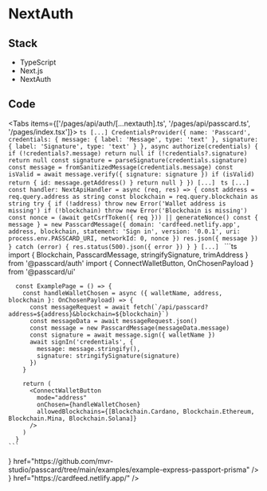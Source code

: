 
# NextAuth

## Stack

- TypeScript
- Next.js
- NextAuth

## Code

<Tabs items={['/pages/api/auth/[...nextauth].ts', '/pages/api/passcard.ts', '/pages/index.tsx']}>
  <Tab>
    ```ts
      [...]
      CredentialsProvider({
        name: 'Passcard',
        credentials: {
          message: {
            label: 'Message',
            type: 'text'
          },
          signature: {
            label: 'Signature',
            type: 'text'
          }
        },
        async authorize(credentials) {
          if (!credentials?.message) return null
          if (!credentials?.signature) return null
          const signature = parseSignature(credentials.signature)
          const message = fromSanitizedMessage(credentials.message)
          const isValid = await message.verify({
            signature: signature
          })
          if (isValid)
            return {
              id: message.getAddress()
            }
          return null
        }
      })
      [...]
    ```
  </Tab>
  <Tab>
    ```ts
      [...]
      const handler: NextApiHandler = async (req, res) => {
        const address = req.query.address as string
        const blockchain = req.query.blockchain as string
        try {
          if (!address) throw new Error('Wallet address is missing')
          if (!blockchain) throw new Error('Blockchain is missing')
          const nonce = (await getCsrfToken({ req })) || generateNonce()
          const { message } = new PasscardMessage({
            domain: 'cardfeed.netlify.app',
            address,
            blockchain,
            statement: 'Sign in',
            version: '0.0.1',
            uri: process.env.PASSCARD_URI,
            networkId: 0,
            nonce
          })
          res.json({ message })
        } catch (error) {
          res.status(500).json({ error })
        }
      }
      [...]
    ```
  </Tab>
  <Tab>
    ```ts
      import { Blockchain, PasscardMessage, stringifySignature, trimAddress } from '@passcard/auth'
      import { ConnectWalletButton, OnChosenPayload } from '@passcard/ui'

      const ExamplePage = () => {
        const handleWalletChosen = async ({ walletName, address, blockchain }: OnChosenPayload) => {
          const messageRequest = await fetch(`/api/passcard?address=${address}&blockchain=${blockchain}`)
          const messageData = await messageRequest.json()
          const message = new PasscardMessage(messageData.message)
          const signature = await message.sign({ walletName })
          await signIn('credentials', {
            message: message.stringify(),
            signature: stringifySignature(signature)
          })
        }

        return (
          <ConnectWalletButton
            mode="address"
            onChosen={handleWalletChosen}
            allowedBlockchains={[Blockchain.Cardano, Blockchain.Ethereum, Blockchain.Mina, Blockchain.Solana]}
          />
        )
      }
    ```

  </Tab>
</Tabs>

<Cards>
  <Card
    title="Source Code"
    icon={<TbBrandGithub size="1.5rem" />}
    href="https://github.com/mvr-studio/passcard/tree/main/examples/example-express-passport-prisma"
  />
  <Card title="Demo" icon={<TbAppWindow size="1.5rem" />} href="https://cardfeed.netlify.app/" />
</Cards>
